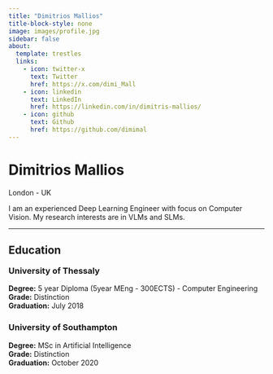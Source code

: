 ```yaml
---
title: "Dimitrios Mallios"
title-block-style: none
image: images/profile.jpg
sidebar: false
about:
  template: trestles
  links:
    - icon: twitter-x
      text: Twitter
      href: https://x.com/dimi_Mall
    - icon: linkedin
      text: LinkedIn
      href: https://linkedin.com/in/dimitris-mallios/
    - icon: github
      text: Github
      href: https://github.com/dimimal
---
```


# Dimitrios Mallios

London - UK

I am an experienced Deep Learning Engineer with focus on Computer Vision. My research interests are in VLMs and SLMs.

<hr>
## Education

### University of Thessaly {style="margin-top: 1em;"}
**Degree:** 5 year Diploma (5year MEng - 300ECTS) - Computer Engineering  
**Grade:** Distinction  
**Graduation:** July 2018

### University of Southampton {style="margin-top: 1.5em;"}
**Degree:** MSc in Artificial Intelligence  
**Grade:** Distinction  
**Graduation:** October 2020